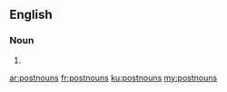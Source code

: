 ==English==

===Noun===
{{head|en|noun plural form}}

# {{plural of|postnoun|lang=en}}

[[ar:postnouns]]
[[fr:postnouns]]
[[ku:postnouns]]
[[my:postnouns]]